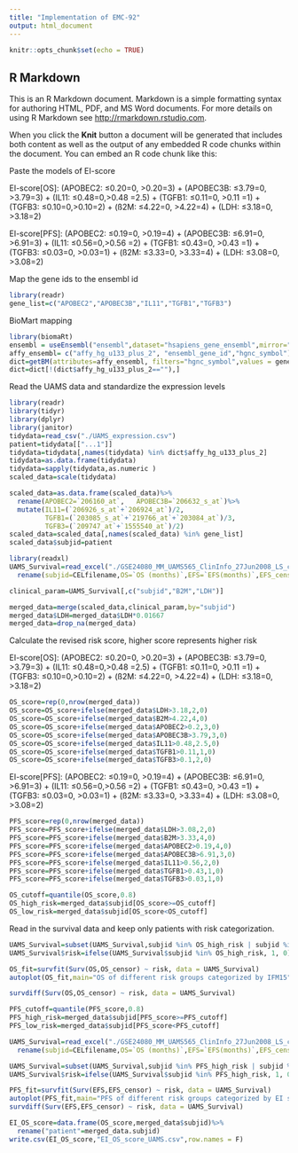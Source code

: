 ```yaml
---
title: "Implementation of EMC-92"
output: html_document
---
```


```r
knitr::opts_chunk$set(echo = TRUE)
```

## R Markdown

This is an R Markdown document. Markdown is a simple formatting syntax for authoring HTML, PDF, and MS Word documents. For more details on using R Markdown see <http://rmarkdown.rstudio.com>.

When you click the **Knit** button a document will be generated that includes both content as well as the output of any embedded R code chunks within the document. You can embed an R code chunk like this:


Paste the models of EI-score

EI-score[OS]: (APOBEC2: ≤0.20=0, >0.20=3) + (APOBEC3B: ≤3.79=0, >3.79=3) + 
(IL11: ≤0.48=0,>0.48 =2.5) + (TGFB1: ≤0.11=0, >0.11 =1) + (TGFB3: ≤0.10=0,>0.10=2) + 
(ß2M: ≤4.22=0, >4.22=4) + (LDH: ≤3.18=0, >3.18=2)

EI-score[PFS]: (APOBEC2: ≤0.19=0, >0.19=4) + (APOBEC3B: ≤6.91=0, >6.91=3) + (IL11: ≤0.56=0,>0.56 =2) + 
(TGFB1: ≤0.43=0, >0.43 =1) + (TGFB3: ≤0.03=0, >0.03=1) +
(ß2M: ≤3.33=0, >3.33=4) + (LDH: ≤3.08=0, >3.08=2) 

Map the gene ids to the ensembl id
```r
library(readr)
gene_list=c("APOBEC2","APOBEC3B","IL11","TGFB1","TGFB3")
```

BioMart mapping
```r
library(biomaRt) 
ensembl = useEnsembl("ensembl",dataset="hsapiens_gene_ensembl",mirror="www") 
affy_ensembl= c("affy_hg_u133_plus_2", "ensembl_gene_id","hgnc_symbol")
dict=getBM(attributes=affy_ensembl, filters="hgnc_symbol",values = gene_list, mart = ensembl)
dict=dict[!(dict$affy_hg_u133_plus_2==""),]
```

Read the UAMS data and standardize the expression levels
```r
library(readr)
library(tidyr)
library(dplyr)
library(janitor)
tidydata=read_csv("./UAMS_expression.csv")
patient=tidydata[["...1"]]
tidydata=tidydata[,names(tidydata) %in% dict$affy_hg_u133_plus_2]
tidydata=as.data.frame(tidydata)
tidydata=sapply(tidydata,as.numeric )
scaled_data=scale(tidydata)
```
```r
scaled_data=as.data.frame(scaled_data)%>%
  rename(APOBEC2=`206160_at`,	APOBEC3B=`206632_s_at`)%>%
  mutate(IL11=(`206926_s_at`+`206924_at`)/2,
         TGFB1=(`203085_s_at`+`219766_at`+`203084_at`)/3,
         TGFB3=(`209747_at`+`1555540_at`)/2)
scaled_data=scaled_data[,names(scaled_data) %in% gene_list]
scaled_data$subjid=patient
```

```r
library(readxl)
UAMS_Survival=read_excel("./GSE24080_MM_UAMS565_ClinInfo_27Jun2008_LS_clean.xls")%>%
  rename(subjid=CELfilename,OS=`OS (months)`,EFS=`EFS(months)`,EFS_censor=`EFS-censor`,OS_censor=`OS-censor`)

clinical_param=UAMS_Survival[,c("subjid","B2M","LDH")]
```


```r
merged_data=merge(scaled_data,clinical_param,by="subjid")
merged_data$LDH=merged_data$LDH*0.01667
merged_data=drop_na(merged_data)
```

Calculate the revised risk score, higher score represents higher risk

EI-score[OS]: (APOBEC2: ≤0.20=0, >0.20=3) + (APOBEC3B: ≤3.79=0, >3.79=3) + 
(IL11: ≤0.48=0,>0.48 =2.5) + (TGFB1: ≤0.11=0, >0.11 =1) + (TGFB3: ≤0.10=0,>0.10=2) + 
(ß2M: ≤4.22=0, >4.22=4) + (LDH: ≤3.18=0, >3.18=2)
```r
OS_score=rep(0,nrow(merged_data))
OS_score=OS_score+ifelse(merged_data$LDH>3.18,2,0)
OS_score=OS_score+ifelse(merged_data$B2M>4.22,4,0)
OS_score=OS_score+ifelse(merged_data$APOBEC2>0.2,3,0)
OS_score=OS_score+ifelse(merged_data$APOBEC3B>3.79,3,0)
OS_score=OS_score+ifelse(merged_data$IL11>0.48,2.5,0)
OS_score=OS_score+ifelse(merged_data$TGFB1>0.11,1,0)
OS_score=OS_score+ifelse(merged_data$TGFB3>0.1,2,0)
```

EI-score[PFS]: (APOBEC2: ≤0.19=0, >0.19=4) + (APOBEC3B: ≤6.91=0, >6.91=3) + (IL11: ≤0.56=0,>0.56 =2) + 
(TGFB1: ≤0.43=0, >0.43 =1) + (TGFB3: ≤0.03=0, >0.03=1) +
(ß2M: ≤3.33=0, >3.33=4) + (LDH: ≤3.08=0, >3.08=2) 
```r
PFS_score=rep(0,nrow(merged_data))
PFS_score=PFS_score+ifelse(merged_data$LDH>3.08,2,0)
PFS_score=PFS_score+ifelse(merged_data$B2M>3.33,4,0)
PFS_score=PFS_score+ifelse(merged_data$APOBEC2>0.19,4,0)
PFS_score=PFS_score+ifelse(merged_data$APOBEC3B>6.91,3,0)
PFS_score=PFS_score+ifelse(merged_data$IL11>0.56,2,0)
PFS_score=PFS_score+ifelse(merged_data$TGFB1>0.43,1,0)
PFS_score=PFS_score+ifelse(merged_data$TGFB3>0.03,1,0)
```


```r
OS_cutoff=quantile(OS_score,0.8)
OS_high_risk=merged_data$subjid[OS_score>=OS_cutoff]
OS_low_risk=merged_data$subjid[OS_score<OS_cutoff]
```

Read in the survival data and keep only patients with risk categorization.
```r
UAMS_Survival=subset(UAMS_Survival,subjid %in% OS_high_risk | subjid %in% OS_low_risk)
UAMS_Survival$risk=ifelse(UAMS_Survival$subjid %in% OS_high_risk, 1, 0) #risk=1 represents high risk
```

```r
OS_fit=survfit(Surv(OS,OS_censor) ~ risk, data = UAMS_Survival)
autoplot(OS_fit,main="OS of different risk groups categorized by IFM15")
```
```r
survdiff(Surv(OS,OS_censor) ~ risk, data = UAMS_Survival)
```


```r
PFS_cutoff=quantile(PFS_score,0.8)
PFS_high_risk=merged_data$subjid[PFS_score>=PFS_cutoff]
PFS_low_risk=merged_data$subjid[PFS_score<PFS_cutoff]
```

```r
UAMS_Survival=read_excel("./GSE24080_MM_UAMS565_ClinInfo_27Jun2008_LS_clean.xls")%>%
  rename(subjid=CELfilename,OS=`OS (months)`,EFS=`EFS(months)`,EFS_censor=`EFS-censor`,OS_censor=`OS-censor`)
```

```r
UAMS_Survival=subset(UAMS_Survival,subjid %in% PFS_high_risk | subjid %in% PFS_low_risk)
UAMS_Survival$risk=ifelse(UAMS_Survival$subjid %in% PFS_high_risk, 1, 0) #risk=1 represents high risk
```


```r
PFS_fit=survfit(Surv(EFS,EFS_censor) ~ risk, data = UAMS_Survival)
autoplot(PFS_fit,main="PFS of different risk groups categorized by EI score")
survdiff(Surv(EFS,EFS_censor) ~ risk, data = UAMS_Survival)
```
```r
EI_OS_score=data.frame(OS_score,merged_data$subjid)%>%
  rename("patient"=merged_data.subjid)
write.csv(EI_OS_score,"EI_OS_score_UAMS.csv",row.names = F)
```
